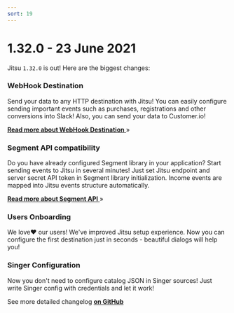 ```yaml
---
sort: 19
---
```



# 1.32.0 - 23 June 2021

Jitsu `1.32.0` is out! Here are the biggest changes:

### WebHook Destination

Send your data to any HTTP destination with Jitsu! You can easily configure sending important events such as purchases,
registrations and other conversions into Slack! Also, you can send your data to Customer.io!

[**Read more about WebHook Destination** ](/docs/destinations-configuration/webhook) »

### Segment API compatibility

Do you have already configured Segment library in your application? Start sending events to Jitsu in several minutes!
Just set Jitsu endpoint and server secret API token in Segment library initialization.
Income events are mapped into Jitsu events structure automatically.

[**Read more about Segment API** ](/docs/sending-data/segment-api) »


### Users Onboarding

We love❤️ our users! We've improved Jitsu setup experience.
Now you can configure the first destination just in seconds - beautiful dialogs will help you!

### Singer Configuration

Now you don't need to configure catalog JSON in Singer sources! Just write Singer config with credentials and let it work!

<Hint>
    See more detailed changelog <a href="https://github.com/jitsucom/jitsu/releases"><b>on GitHub</b></a>
</Hint>